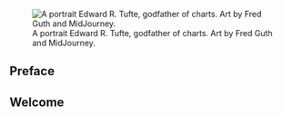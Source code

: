 ![A portrait Edward R. Tufte, godfather of charts. Art by Fred Guth and MidJourney.](/Images/et_midjourney_transparent.png){.column-margin}

:::{.content-hidden when-format="html"}:::
# Preface
:::
:::{.content-hidden when-format="pdf"}:::
# Welcome
:::